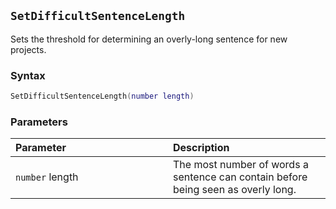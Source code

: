 ::: {.minipage data-latex="{\textwidth}"}
## `SetDifficultSentenceLength`

Sets the threshold for determining an overly-long sentence for new projects.

### Syntax {-}

``` .lua
SetDifficultSentenceLength(number length)
```

### Parameters {-}

**Parameter** | **Description**
| :-- | :-- |
| `number` length | The most number of words a sentence can contain before being seen as overly long. |
:::
